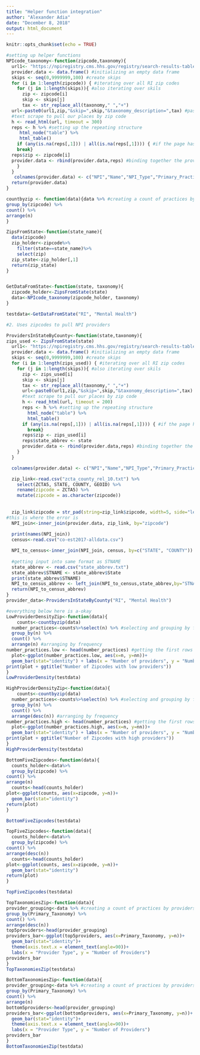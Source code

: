 ```yaml
---
title: "Helper function integration"
author: "Alexander Adia"
date: "December 8, 2018"
output: html_document
---
```


```r
knitr::opts_chunk$set(echo = TRUE)
```

```r
#setting up helper functions
NPIcode_taxonomy<-function(zipcode,taxonomy){
  url1<- "https://npiregistry.cms.hhs.gov/registry/search-results-table?addressType=ANY&postal_code=" #setting the url to scrape from
  provider.data <- data.frame() #initializing an empty data frame
  skips <- seq(0,9999999,100) #create skips
  for (i in 1:length(zipcode)) { #iterating over all RI zip codes
    for (j in 1:length(skips)){ #also iterating over skils
      zip <- zipcode[i]
      skip <- skips[j]
      tax <- str_replace_all(taxonomy," ","+")
  url<-paste0(url1,zip,"&skip=",skip,"&taxonomy_description=",tax) #pasting the url, with the rhode island zip code and including the skips
  #text scrape to pull our places by zip code
  h <- read_html(url, timeout = 300)
  reps <- h %>% #setting up the repeating structure
     html_node("table") %>%
     html_table()
    if (any(is.na(reps[,1])) | all(is.na(reps[,1]))) { #if the page has no physicians, move to next zip code
    break}
  reps$zip <- zipcode[i]
  provider.data <- rbind(provider.data,reps) #binding together the provider data and reps data
    }
  }
   colnames(provider.data) <- c("NPI","Name","NPI_Type","Primary_Practice_Address","Phone","Primary_Taxonomy","zipcode")
  return(provider.data)
}

countbyzip <- function(data){data %>% #creating a count of practices by zip code
group_by(zipcode) %>% 
count() %>%
arrange(n) 
}

ZipsFromState<-function(state_name){
  data(zipcode)
  zip_holder<-zipcode%>%
    filter(state==state_name)%>%
    select(zip)
  zip_state<-zip_holder[,1]
  return(zip_state)
}



```


```r
GetDataFromState<-function(state, taxonomy){
  zipcode_holder<-ZipsFromState(state)
  data<-NPIcode_taxonomy(zipcode_holder, taxonomy)
}

testdata<-GetDataFromState("RI", "Mental Health")
```

```r
#2. Uses zipcodes to pull NPI providers

ProvidersInStateByCounty<-function(state,taxonomy){
zips_used <- ZipsFromState(state)
  url1<- "https://npiregistry.cms.hhs.gov/registry/search-results-table?addressType=ANY&postal_code=" #setting the url to scrape from
  provider.data <- data.frame() #initializing an empty data frame
  skips <- seq(0,9999999,100) #create skips
  for (i in 1:length(zips_used)) { #iterating over all RI zip codes
    for (j in 1:length(skips)){ #also iterating over skils
      zip <- zips_used[i]
      skip <- skips[j]
      tax <- str_replace_all(taxonomy," ","+")
      url<-paste0(url1,zip,"&skip=",skip,"&taxonomy_description=",tax) #pasting the url, with the rhode island zip code and including the skips
      #text scrape to pull our places by zip code
      h <- read_html(url, timeout = 200)
      reps <- h %>% #setting up the repeating structure
        html_node("table") %>%
        html_table()
      if (any(is.na(reps[,1])) | all(is.na(reps[,1]))) { #if the page has no physicians, move to next zip code
        break}
      reps$zip <- zips_used[i]
      reps$state_abbrev <- state
      provider.data <- rbind(provider.data,reps) #binding together the provider data and reps data
    }
  }

  colnames(provider.data) <- c("NPI","Name","NPI_Type","Primary_Practice_Address","Phone","Primary_Taxonomy","zipcode")

  zip_link<-read.csv("zcta_county_rel_10.txt") %>%
    select(ZCTA5, STATE, COUNTY, GEOID) %>%
    rename(zipcode = ZCTA5) %>%
    mutate(zipcode = as.character(zipcode))
  
  
  zip_link$zipcode = str_pad(string=zip_link$zipcode, width=5, side="left", pad="0")
#this is where the error is
  NPI_join<-inner_join(provider.data, zip_link, by="zipcode")
  
  print(names(NPI_join))
  census<-read.csv("co-est2017-alldata.csv")

  NPI_to_census<-inner_join(NPI_join, census, by=c("STATE", "COUNTY"))
  
  #getting input into same format as STNAME
  state_abbrev <- read.csv("state_abbrev.txt")
  state_abbrev$STNAME <- state_abbrev$State
  print(state_abbrev$STNAME)
  NPI_to_census_abbrev <- left_join(NPI_to_census,state_abbrev,by="STNAME")
  return(NPI_to_census_abbrev)
}
provider_data<-ProvidersInStateByCounty("RI", "Mental Health")

```



```r
#everything below here is a-okay
LowProviderDensityZip<-function(data){
    counts<-countbyzip(data)
  number_practices<-counts%>%select(n) %>% #selecting and grouping by frequency
  group_by(n) %>%
  count() %>%
  arrange(n) #arranging by frequency
number_practices.low <- head(number_practices) #getting the first rows of the number_pratices and desingnating them as low numbers of practices
  plot<-ggplot(number_practices.low, aes(x=n, y=nn))+
  geom_bar(stat="identity") + labs(x = "Number of providers", y = "Number of zip codes")
print(plot + ggtitle("Number of Zipcodes with low providers"))
}
LowProviderDensity(testdata)

```

```r
HighProviderDensityZip<-function(data){
    counts<-countbyzip(data)
  number_practices<-counts%>%select(n) %>% #selecting and grouping by frequency
  group_by(n) %>%
  count() %>%
  arrange(desc(n)) #arranging by frequency
number_practices.high <- head(number_practices) #getting the first rows of the number_pratices and desingnating them as low numbers of practices
  plot<-ggplot(number_practices.high, aes(x=n, y=nn))+
  geom_bar(stat="identity") + labs(x = "Number of providers", y = "Number of zip codes")
print(plot + ggtitle("Number of Zipcodes with high providers"))
}
HighProviderDensity(testdata)

```

```r
BottomFiveZipcodes<-function(data){
  counts_holder<-data%>%
  group_by(zipcode) %>% 
count() %>%
arrange(n) 
  counts<-head(counts_holder)
plot<-ggplot(counts, aes(x=zipcode, y=n))+
  geom_bar(stat="identity")
return(plot)
}

BottomFiveZipcodes(testdata)
```

```r
TopFiveZipcodes<-function(data){
  counts_holder<-data%>%
  group_by(zipcode) %>% 
count() %>%
arrange(desc(n)) 
  counts<-head(counts_holder)
plot<-ggplot(counts, aes(x=zipcode, y=n))+
  geom_bar(stat="identity")
return(plot)
}

TopFiveZipcodes(testdata)
```

```r
TopTaxonomiesZip<-function(data){
provider_grouping<-data %>% #creating a count of practices by providers
group_by(Primary_Taxonomy) %>% 
count() %>%
arrange(desc(n))
top5providers<-head(provider_grouping)
providers_bar<-ggplot(top5providers, aes(x=Primary_Taxonomy, y=n))+
  geom_bar(stat="identity")+
  theme(axis.text.x = element_text(angle=90))+
  labs(x = "Provider Type", y = "Number of Providers")
providers_bar
}
TopTaxonomiesZip(testdata)
```

```r
BottomTaxonomiesZip<-function(data){
provider_grouping<-data %>% #creating a count of practices by providers
group_by(Primary_Taxonomy) %>% 
count() %>%
arrange(n)
bottom5providers<-head(provider_grouping)
providers_bar<-ggplot(bottom5providers, aes(x=Primary_Taxonomy, y=n))+
  geom_bar(stat="identity")+
  theme(axis.text.x = element_text(angle=90))+
  labs(x = "Provider Type", y = "Number of Providers")
providers_bar
}
BottomTaxonomiesZip(testdata)
```


```r


```